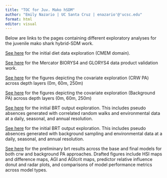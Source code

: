 ```yaml
---
title: "TOC for Juv. Mako hSDM"
author: "Emily Nazario | UC Santa Cruz | enazario'@'ucsc.edu"
format: html
editor: visual
---
```


Below are links to the pages containing different exploratory analyses for the juvenile mako shark hybrid-SDM work.

[See here](diet_explore_revise.html) for the initial diet data exploration (CMEM domain).

[See here](merc_valid3.html) for the Mercator BIORYS4 and GLORYS4 data product validation work.

[See here](covar_explore_psat_spot_new.html) for the figures depicting the covariate exploration (CRW PA) across depth layers (0m, 60m, 250m)

[See here](covar_explore_psat_spot_back.html) for the figures depicting the covariate exploration (Background PA) across depth layers (0m, 60m, 250m)

[See here](brt_explore_psat__spot_new.html) for the initial BRT output exploration. This includes pseudo absences generated with correlated random walks and environmental data at a daily, seasonal, and annual resolution.

[See here](brt_explore_psat_spot_back.html) for the initial BRT output exploration. This includes pseudo absences generated with background sampling and environmental data at a daily, seasonal, and annual resolution.

[See here](brt_prelim_results.html) for the preliminary brt results across the base and final models for both crw and background PA approaches. Drafted figures include HSI maps and difference maps, AGI and AGIcrit maps, predictor relative influence donut and radar plots, and comparisons of model performance metrics across model types. 